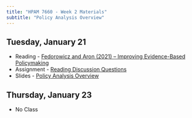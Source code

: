 ```yaml
---
title: "HPAM 7660 - Week 2 Materials"
subtitle: "Policy Analysis Overview"
---
```


## Tuesday, January 21

<!-- - [Intro Scenario Results](/img/Intro Scenario Scores.png), [Data](/data/intro_data.csv), [R Script](/data/intro_bar.R) -->
- Reading - [Fedorowicz and Aron (2021) – Improving Evidence-Based Policymaking](/materials/Evidence-Based Policymaking.pdf)
- Assignment - [Reading Discussion Questions](/assignments/week_2_reading_questions.pdf)
- Slides - [Policy Analysis Overview](/slides/HPAM_7660_Policy_Analysis_Overview.pdf)

## Thursday, January 23

- No Class